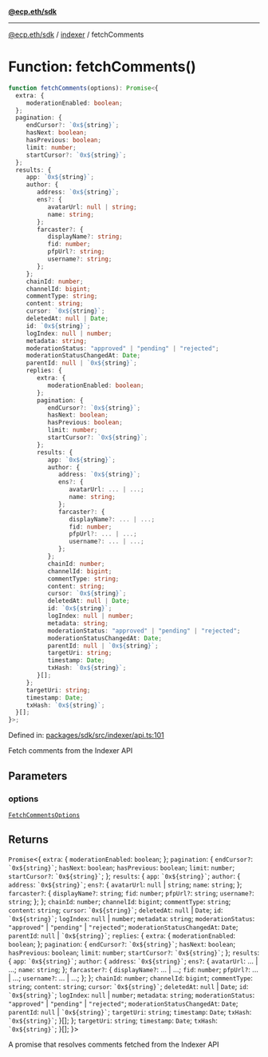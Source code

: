 [**@ecp.eth/sdk**](../../index.mdx)

---

[@ecp.eth/sdk](/sdk-reference/index.mdx) / [indexer](/sdk-reference/indexer/index.mdx) / fetchComments

# Function: fetchComments()

```ts
function fetchComments(options): Promise<{
  extra: {
     moderationEnabled: boolean;
  };
  pagination: {
     endCursor?: `0x${string}`;
     hasNext: boolean;
     hasPrevious: boolean;
     limit: number;
     startCursor?: `0x${string}`;
  };
  results: {
     app: `0x${string}`;
     author: {
        address: `0x${string}`;
        ens?: {
           avatarUrl: null | string;
           name: string;
        };
        farcaster?: {
           displayName?: string;
           fid: number;
           pfpUrl?: string;
           username?: string;
        };
     };
     chainId: number;
     channelId: bigint;
     commentType: string;
     content: string;
     cursor: `0x${string}`;
     deletedAt: null | Date;
     id: `0x${string}`;
     logIndex: null | number;
     metadata: string;
     moderationStatus: "approved" | "pending" | "rejected";
     moderationStatusChangedAt: Date;
     parentId: null | `0x${string}`;
     replies: {
        extra: {
           moderationEnabled: boolean;
        };
        pagination: {
           endCursor?: `0x${string}`;
           hasNext: boolean;
           hasPrevious: boolean;
           limit: number;
           startCursor?: `0x${string}`;
        };
        results: {
           app: `0x${string}`;
           author: {
              address: `0x${string}`;
              ens?: {
                 avatarUrl: ... | ...;
                 name: string;
              };
              farcaster?: {
                 displayName?: ... | ...;
                 fid: number;
                 pfpUrl?: ... | ...;
                 username?: ... | ...;
              };
           };
           chainId: number;
           channelId: bigint;
           commentType: string;
           content: string;
           cursor: `0x${string}`;
           deletedAt: null | Date;
           id: `0x${string}`;
           logIndex: null | number;
           metadata: string;
           moderationStatus: "approved" | "pending" | "rejected";
           moderationStatusChangedAt: Date;
           parentId: null | `0x${string}`;
           targetUri: string;
           timestamp: Date;
           txHash: `0x${string}`;
        }[];
     };
     targetUri: string;
     timestamp: Date;
     txHash: `0x${string}`;
  }[];
}>;
```

Defined in: [packages/sdk/src/indexer/api.ts:101](https://github.com/ecp-eth/comments-monorepo/blob/main/packages/sdk/src/indexer/api.ts#L101)

Fetch comments from the Indexer API

## Parameters

### options

[`FetchCommentsOptions`](/sdk-reference/indexer/type-aliases/FetchCommentsOptions.mdx)

## Returns

`Promise`\<\{
`extra`: \{
`moderationEnabled`: `boolean`;
\};
`pagination`: \{
`endCursor?`: `` `0x${string}` ``;
`hasNext`: `boolean`;
`hasPrevious`: `boolean`;
`limit`: `number`;
`startCursor?`: `` `0x${string}` ``;
\};
`results`: \{
`app`: `` `0x${string}` ``;
`author`: \{
`address`: `` `0x${string}` ``;
`ens?`: \{
`avatarUrl`: `null` \| `string`;
`name`: `string`;
\};
`farcaster?`: \{
`displayName?`: `string`;
`fid`: `number`;
`pfpUrl?`: `string`;
`username?`: `string`;
\};
\};
`chainId`: `number`;
`channelId`: `bigint`;
`commentType`: `string`;
`content`: `string`;
`cursor`: `` `0x${string}` ``;
`deletedAt`: `null` \| `Date`;
`id`: `` `0x${string}` ``;
`logIndex`: `null` \| `number`;
`metadata`: `string`;
`moderationStatus`: `"approved"` \| `"pending"` \| `"rejected"`;
`moderationStatusChangedAt`: `Date`;
`parentId`: `null` \| `` `0x${string}` ``;
`replies`: \{
`extra`: \{
`moderationEnabled`: `boolean`;
\};
`pagination`: \{
`endCursor?`: `` `0x${string}` ``;
`hasNext`: `boolean`;
`hasPrevious`: `boolean`;
`limit`: `number`;
`startCursor?`: `` `0x${string}` ``;
\};
`results`: \{
`app`: `` `0x${string}` ``;
`author`: \{
`address`: `` `0x${string}` ``;
`ens?`: \{
`avatarUrl`: ... \| ...;
`name`: `string`;
\};
`farcaster?`: \{
`displayName?`: ... \| ...;
`fid`: `number`;
`pfpUrl?`: ... \| ...;
`username?`: ... \| ...;
\};
\};
`chainId`: `number`;
`channelId`: `bigint`;
`commentType`: `string`;
`content`: `string`;
`cursor`: `` `0x${string}` ``;
`deletedAt`: `null` \| `Date`;
`id`: `` `0x${string}` ``;
`logIndex`: `null` \| `number`;
`metadata`: `string`;
`moderationStatus`: `"approved"` \| `"pending"` \| `"rejected"`;
`moderationStatusChangedAt`: `Date`;
`parentId`: `null` \| `` `0x${string}` ``;
`targetUri`: `string`;
`timestamp`: `Date`;
`txHash`: `` `0x${string}` ``;
\}[];
\};
`targetUri`: `string`;
`timestamp`: `Date`;
`txHash`: `` `0x${string}` ``;
\}[];
\}\>

A promise that resolves comments fetched from the Indexer API
